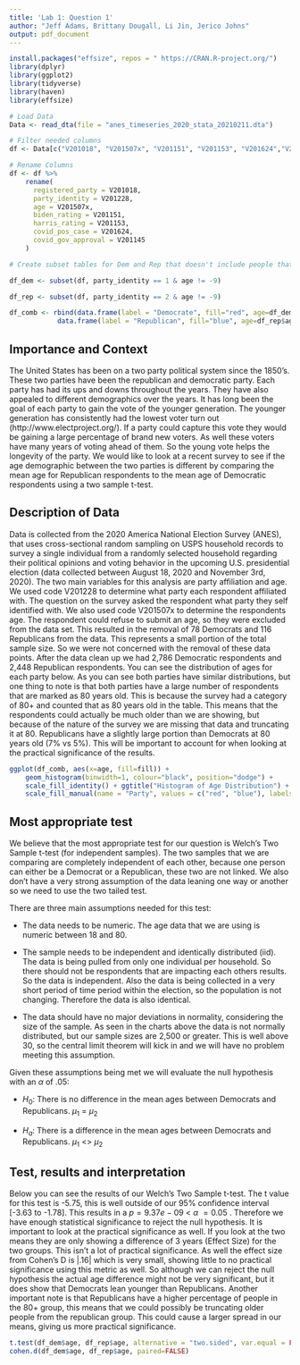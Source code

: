 ```yaml
---
title: 'Lab 1: Question 1'
author: "Jeff Adams, Brittany Dougall, Li Jin, Jerico Johns"
output: pdf_document
---
```


```r
install.packages("effsize", repos = " https://CRAN.R-project.org/")
library(dplyr)
library(ggplot2)
library(tidyverse)
library(haven)
library(effsize)
```

```r
# Load Data
Data <- read_dta(file = "anes_timeseries_2020_stata_20210211.dta")

# Filter needed columns
df <- Data[c("V201018", "V201507x", "V201151", "V201153", "V201624","V201145", "V201228")]

# Rename Columns
df <- df %>%
    rename(
      registered_party = V201018,
      party_identity = V201228,
      age = V201507x,
      biden_rating = V201151,
      harris_rating = V201153,
      covid_pos_case = V201624,
      covid_gov_approval = V201145
    )

# Create subset tables for Dem and Rep that doesn't include people that didn't fill out age.

df_dem <- subset(df, party_identity == 1 & age != -9)

df_rep <- subset(df, party_identity == 2 & age != -9)

df_comb <- rbind(data.frame(label = "Democrate", fill="red", age=df_dem$age),
            data.frame(label = "Republican", fill="blue", age=df_rep$age))

```


## Importance and Context
The United States has been on a two party political system since the 1850's. These two parties have been the republican
and democratic party. Each party has had its ups and downs throughout the years. They have also appealed to different
demographics over the years. It has long been the goal of each party to gain the vote of the younger generation. The younger generation has consistently had the lowest voter turn out (http://www.electproject.org/). If a party could capture this vote they would be gaining a large percentage of brand new voters. As well these voters have many years of voting ahead of them. So the young vote helps the longevity of the party. We would like to look at a recent survey to see if the age demographic between the two parties is different by comparing the mean age for Republican respondents to the mean age of Democratic respondents using a two sample t-test.


## Description of Data
Data is collected from the 2020 America National Election Survey (ANES), that uses cross-sectional random sampling on USPS household records to survey a single individual from a randomly selected household regarding their political opinions and voting behavior in the upcoming U.S. presidential election (data collected between August 18, 2020 and November 3rd, 2020). The two main variables for this analysis are party affiliation and age. We used code V201228 to determine what party each respondent affiliated with. The question on the survey asked the respondent what party they self identified with. We also used code V201507x to determine the respondents age. The respondent could refuse to submit an age, so they were excluded from the data set. This resulted in the removal of 78 Democrats and 116 Republicans from the data. This represents a small portion of the total sample size. So we were not concerned with the removal of these data points.
After the data clean up we had 2,786 Democratic respondents and 2,448 Republican respondents. You can see the distribution of ages for each party below. As you can see both parties have similar distributions, but one thing to note is that both parties have a large number of respondents that are marked as 80 years old. This is because the survey had a category of 80+ and counted that as 80 years old in the table. This means that the respondents could actually be much older than we are showing, but because of the nature of the survey we are missing that data and truncating it at 80. Republicans have a slightly large portion than Democrats at 80 years old (7% vs 5%). This will be important to account for when looking at the practical significance of the results.

```r

ggplot(df_comb, aes(x=age, fill=fill)) +
    geom_histogram(binwidth=1, colour="black", position="dodge") +
    scale_fill_identity() + ggtitle("Histogram of Age Distribution") +
    scale_fill_manual(name = "Party", values = c("red", "blue"), labels = c("Rep", "Dem")) + theme_classic()


```

## Most appropriate test
We believe that the most appropriate test for our question is Welch’s Two Sample t-test (for independent samples). The two samples that we are comparing are completely independent of each other, because one person can either be a Democrat or a Republican, these two are not linked. We also don't have a very strong assumption of the data leaning one way or another so we need to use the two tailed test.

There are three main assumptions needed for this test:

- The data needs to be numeric. The age data that we are using is numeric between 18 and 80. 

- The sample needs to be independent and identically distributed (iid). The data is being pulled from only one individual per household. So there should not be respondents that are impacting each others results. So the data is independent. Also the data is being collected in a very short period of time period within the election, so the population is not changing. Therefore the data is also identical. 

- The data should have no major deviations in normality, considering the size of the sample. As seen in the charts above the data is not normally distributed, but our sample sizes are 2,500 or greater. This is well above 30, so the central limit theorem will kick in and we will have no problem meeting this assumption. 

Given these assumptions being met we will evaluate the null hypothesis with an $\alpha$ of .05:

- $H_{0}$: There is no difference in the mean ages between Democrats and Republicans. $\mu_{1}$ = $\mu_{2}$

- $H_{a}$: There is a difference in the mean ages between Democrats and Republicans. $\mu_{1}$ <> $\mu_{2}$


## Test, results and interpretation
Below you can see the results of our Welch’s Two Sample t-test. The t value for this test is -5.75, this is well outside of our 95% confidence interval [-3.63 to -1.78]. This results in a $p = 9.37e-09$ < $\alpha$ $= 0.05$ . Therefore we have enough statistical significance to reject the null hypothesis. 
It is important to look at the practical significance as well. If you look at the two means they are only showing a difference of 3 years (Effect Size) for the two groups. This isn't a lot of practical significance. As well the effect size from Cohen's D is |.16| which is very small, showing little to no practical significance using this metric as well. So although we can reject the null hypothesis the actual age difference might not be very significant, but it does show that Democrats lean younger than Republicans. Another important note is that Republicans have a higher percentage of people in the 80+ group, this means that we could possibly be truncating older people from the republican group. This could cause a larger spread in our means, giving us more practical significance. 

```r

t.test(df_dem$age, df_rep$age, alternative = "two.sided", var.equal = FALSE)
cohen.d(df_dem$age, df_rep$age, paired=FALSE)

```



